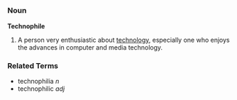 =={{en}}==
=== Noun ===
'''Technophile'''
#A person very enthusiastic about [[technology]], especially one who enjoys the advances in computer and media technology.

===Related Terms===
*technophilia ''n''
*technophilic ''adj''